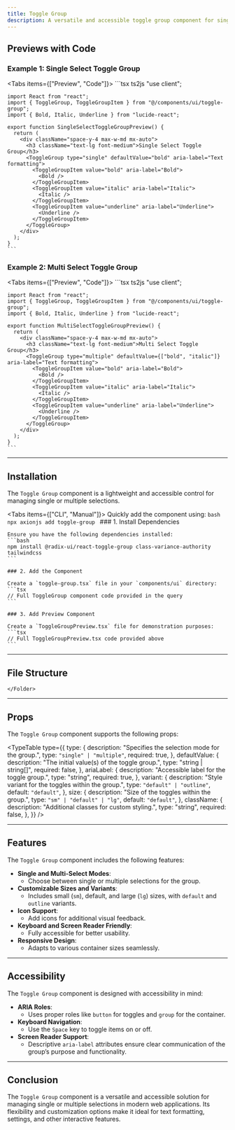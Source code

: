```yaml
---
title: Toggle Group
description: A versatile and accessible toggle group component for single and multiple selections, built with Radix UI primitives.
---
```



## Previews with Code

### Example 1: Single Select Toggle Group

<Tabs items={["Preview", "Code"]}>
  <Tab value="Preview" className="m-auto h-auto pb-8 content-center">
    <SingleSelectToggleGroupPreview />
  </Tab>
  <Tab value="Code" className="w-auto h-auto">
    ```tsx ts2js
    "use client";

    import React from "react";
    import { ToggleGroup, ToggleGroupItem } from "@/components/ui/toggle-group";
    import { Bold, Italic, Underline } from "lucide-react";

    export function SingleSelectToggleGroupPreview() {
      return (
        <div className="space-y-4 max-w-md mx-auto">
          <h3 className="text-lg font-medium">Single Select Toggle Group</h3>
          <ToggleGroup type="single" defaultValue="bold" aria-label="Text formatting">
            <ToggleGroupItem value="bold" aria-label="Bold">
              <Bold />
            </ToggleGroupItem>
            <ToggleGroupItem value="italic" aria-label="Italic">
              <Italic />
            </ToggleGroupItem>
            <ToggleGroupItem value="underline" aria-label="Underline">
              <Underline />
            </ToggleGroupItem>
          </ToggleGroup>
        </div>
      );
    }
    ```
  </Tab>
</Tabs>

### Example 2: Multi Select Toggle Group

<Tabs items={["Preview", "Code"]}>
  <Tab value="Preview" className="m-auto h-auto pb-8 content-center">
    <MultiSelectToggleGroupPreview />
  </Tab>
  <Tab value="Code" className="w-auto h-auto">
    ```tsx ts2js
    "use client";

    import React from "react";
    import { ToggleGroup, ToggleGroupItem } from "@/components/ui/toggle-group";
    import { Bold, Italic, Underline } from "lucide-react";

    export function MultiSelectToggleGroupPreview() {
      return (
        <div className="space-y-4 max-w-md mx-auto">
          <h3 className="text-lg font-medium">Multi Select Toggle Group</h3>
          <ToggleGroup type="multiple" defaultValue={["bold", "italic"]} aria-label="Text formatting">
            <ToggleGroupItem value="bold" aria-label="Bold">
              <Bold />
            </ToggleGroupItem>
            <ToggleGroupItem value="italic" aria-label="Italic">
              <Italic />
            </ToggleGroupItem>
            <ToggleGroupItem value="underline" aria-label="Underline">
              <Underline />
            </ToggleGroupItem>
          </ToggleGroup>
        </div>
      );
    }
    ```
  </Tab>
</Tabs>

---

## Installation

The `Toggle Group` component is a lightweight and accessible control for managing single or multiple selections.

<Tabs items={["CLI", "Manual"]}>
  <Tab value="CLI">
    Quickly add the component using:
    ```bash
    npx axionjs add toggle-group
    ```
  </Tab>
  <Tab value="Manual">
    ### 1. Install Dependencies

    Ensure you have the following dependencies installed:
    ```bash
    npm install @radix-ui/react-toggle-group class-variance-authority tailwindcss
    ```

    ### 2. Add the Component

    Create a `toggle-group.tsx` file in your `components/ui` directory:
    ```tsx
    // Full ToggleGroup component code provided in the query
    ```

    ### 3. Add Preview Component

    Create a `ToggleGroupPreview.tsx` file for demonstration purposes:
    ```tsx
    // Full ToggleGroupPreview.tsx code provided above
    ```
  </Tab>
</Tabs>

---

## File Structure

<Files>
  <Folder name="app" defaultOpen>
    <Folder name="components">
      <Folder name="ui">
        <File name="toggle-group.tsx" />
      </Folder>
      
    </Folder>
  </Folder>
</Files>

---

## Props

The `Toggle Group` component supports the following props:

<TypeTable
  type={{
    type: {
      description: "Specifies the selection mode for the group.",
      type: `"single" | "multiple"`,
      required: true,
    },
    defaultValue: {
      description: "The initial value(s) of the toggle group.",
      type: "string | string[]",
      required: false,
    },
    ariaLabel: {
      description: "Accessible label for the toggle group.",
      type: "string",
      required: true,
    },
    variant: {
      description: "Style variant for the toggles within the group.",
      type: `"default" | "outline"`,
      default: `"default"`,
    },
    size: {
      description: "Size of the toggles within the group.",
      type: `"sm" | "default" | "lg"`,
      default: `"default"`,
    },
    className: {
      description: "Additional classes for custom styling.",
      type: "string",
      required: false,
    },
  }}
/>

---

## Features

The `Toggle Group` component includes the following features:

- **Single and Multi-Select Modes**:
  - Choose between single or multiple selections for the group.
- **Customizable Sizes and Variants**:
  - Includes small (`sm`), default, and large (`lg`) sizes, with `default` and `outline` variants.
- **Icon Support**:
  - Add icons for additional visual feedback.
- **Keyboard and Screen Reader Friendly**:
  - Fully accessible for better usability.
- **Responsive Design**:
  - Adapts to various container sizes seamlessly.

---

## Accessibility

The `Toggle Group` component is designed with accessibility in mind:

- **ARIA Roles**:
  - Uses proper roles like `button` for toggles and `group` for the container.
- **Keyboard Navigation**:
  - Use the `Space` key to toggle items on or off.
- **Screen Reader Support**:
  - Descriptive `aria-label` attributes ensure clear communication of the group’s purpose and functionality.

---

## Conclusion

The `Toggle Group` component is a versatile and accessible solution for managing single or multiple selections in modern web applications. Its flexibility and customization options make it ideal for text formatting, settings, and other interactive features.
